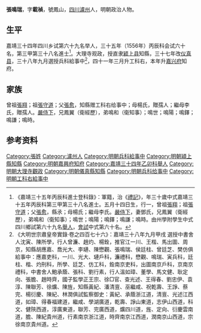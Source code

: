 {{明清人物信息框
| 姓名 = 張鳴瑞
| 原名 =
| 圖片名稱= 
| 圖片大小 =
| 圖片說明 = 
| 最高職務 =嘉兴府知府
| 國家 = 大明 
| 爵位 =
| 籍貫 = [[四川|四川]][[瀘州|瀘州]]軍籍
| 族裔 = 
| 字號 = 字載禎
| 諡號 =
| 出生日期 = 嘉靖六年（1527年）五月十四日
| 出生地點 = 
| 逝世日期 = 卒年不詳
| 逝世地點 =
| 墓葬 =
| 配偶 = 娶鄧氏，封孺人
| 親屬 = （子）张锦、张锡
| 出身 =
* 嘉靖三十四年乙卯科舉人
* 嘉靖三十五年丙辰科同進士出身
| 經歷 =
| 著作 =  
}}
'''張鳴瑞'''{{BD|1527年||？年||}}，字'''載禎'''，號鳳山，[[四川|四川]][[瀘州|瀘州]]人，明朝政治人物。

==生平==
嘉靖三十四年四川乡试第六十九名举人，三十五年（1556年）丙辰科会试六十名，第三甲第三十八名進士<ref>《嘉靖三十五年丙辰科進士登科錄》：軍籍，治《[[禮記|禮記]]》，年三十歲中式嘉靖三十五年丙辰科第三甲第三十八名進士。五月十四日生，行一，曾祖[[張翔|張翔]]；祖[[張守道|張守道]]；父[[張愈|張愈]]，縣氶；母楊氏；繼母李氏。[[嚴侍下|嚴侍下]]，妻鄧氏，兄鳳翼（衛經歷），弟鳴和（衛知事）；鳴世；鳴陽；鳴鐸；鳴謙；鳴時。由州學附學生中式四川鄉試第六十九名[[舉人|舉人]]，[[會試|會試]]中式第六十名。</ref>。大理寺观政，授直隶[[颍上县|颍上县]]知縣，三十七年改[[仪真县|仪真县]]，三十八年九月選授兵科給事中<ref>《大明世宗肅皇帝實錄·卷之四百七十六》：嘉靖三十八年九月甲戌 選授中書舍人沈寅、陳所學，行人曾濂、趙灼、楊銓，推官江一川、王楷、馬出圖、周京，知縣胡應嘉、喬光大、李璉、陳懋觀、張鳴瑞、侯廷柱、曾廷芝、樊仿俱給事中：應嘉吏科，一川、光大、璉戶科，濂禮科，懋觀、鳴瑞、寅兵科，廷柱、楷、灼刑科，所學、廷芝、仿工科，銓南京吏科，出圖南京戶科，京南京禮科，中書舍人鮑承蔭、張科、劉行素，行人溫如璋、董學、馬文健、耿定向、張膽、趙時齊，國子監學正王宗、徐□官、查光述、王得春、劉忠伊、袁淳、陳聯芳、徐爌、陳旌，知縣黃紀、潘清亶、巫繼咸、祝乾壽、王諍、蔡完、楊衍慶、陳紀、林潤俱試監察御史：黃紀、承蔭浙江道，清亶、光述江西道，如璋、得春福建道，繼咸、學湖廣道，乾壽、諍山東道，志伊山西道，科文、健陝西道，淳廣東道，聯芳、完廣西道，爌四川道，旌、定向、衍慶雲南道，膽、陳紀貴州道，行素南京浙江道，時齊南京江西道，潤南京山西道，宗徐南京貴州道。</ref>，四十一年三月升工科右，本年升[[嘉兴府|嘉兴府]]知府。

== 家族 ==
曾祖[[張翔|張翔]]；祖[[張守道|張守道]]；父[[張愈|張愈]]，知縣赠工科右给事中；母楊氏，贈孺人；繼母李氏，贈孺人。[[嚴侍下|嚴侍下]]，兄鳳翼（衛經歷），弟鳴和（衛知事）；鳴世；鳴陽；鳴鐸；鳴謙；鳴時。

== 参考资料 ==
{{reflist}}

{{start box}}
{{s-off}}
{{s-before|[[羅嘉賓|羅嘉賓]]}}
{{s-title|明朝潁上縣知縣|1556年－1557年}}
{{s-after|[[陳大化_(明朝)|陳大化]]}}
{{end box}}

{{嘉靖三十五年丙辰科殿试金榜}}

{{Authority control}}
{{DEFAULTSORT:Zhang張}}
[[Category:張姓|Category:張姓]]
[[Category:瀘州人|Category:瀘州人]]
[[Category:明朝兵科給事中|Category:明朝兵科給事中]]
[[Category:明朝潁上縣知縣|Category:明朝潁上縣知縣]]
[[Category:明朝嘉興府知府|Category:明朝嘉興府知府]]
[[Category:嘉靖三十四年乙卯科舉人|Category:嘉靖三十四年乙卯科舉人]]
[[Category:明朝大理寺觀政|Category:明朝大理寺觀政]]
[[Category:明朝儀真縣知縣|Category:明朝儀真縣知縣]]
[[Category:明朝兵科给事中|Category:明朝兵科给事中]]
[[Category:明朝工科右給事中|Category:明朝工科右給事中]]